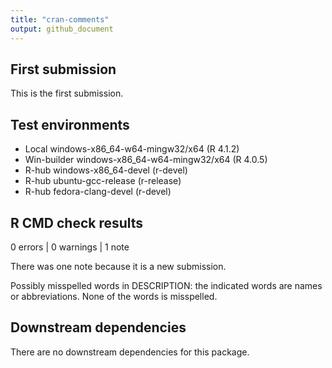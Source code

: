```yaml
---
title: "cran-comments"
output: github_document
---
```


<!-- cran-comments.md is generated from cran-comments.Rmd. -->

## First submission

This is the first submission.

## Test environments

- Local windows-x86_64-w64-mingw32/x64 (R 4.1.2)
- Win-builder windows-x86_64-w64-mingw32/x64 (R 4.0.5)
- R-hub windows-x86_64-devel (r-devel)
- R-hub ubuntu-gcc-release (r-release)
- R-hub fedora-clang-devel (r-devel)

## R CMD check results

0 errors | 0 warnings | 1 note
  
There was one note because it is a new submission.

Possibly misspelled words in DESCRIPTION: the indicated words are names or abbreviations. None of the words is misspelled.

## Downstream dependencies

There are no downstream dependencies for this package.
